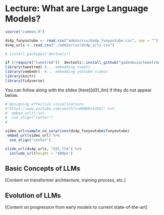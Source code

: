 # Lecture: What are Large Language Models?

```r
source("common.R")

ds4p_funyoutube <- read.csv("admin/csv/ds4p_funyoutube.csv", sep = "")
ds4p_urls <- read.csv("./admin/csv/ds4p_urls.csv")

# install.packages("devtools")

if (!require("tweetrmd"))  devtools::install_github("gadenbuie/tweetrmd")
library(tweetrmd) #... embedding tweets
library(vembedr)  #... embedding youtube videos
library(knitr)
library(tidyverse)
```


You can follow along with the slides [here][d31_llm] if they do not appear below.

```r
# Designing effective visualizations
#"https://www.youtube.com/watch?v=H9NHHs5VKZc" %>%
#  embed_url() %>%
#  use_align("center")
#

video_url=sample_no_surprises(ds4p_funyoutube$funyoutube)
 embed_url(video_url) %>%
  use_align("center")

```

```r
slide_url(ds4p_urls, "d31_llm") %>%
  include_url(height = "400px")
```

## Basic Concepts of LLMs
[Content on transformer architecture, training process, etc.]

## Evolution of LLMs

[Content on progression from early models to current state-of-the-art]
